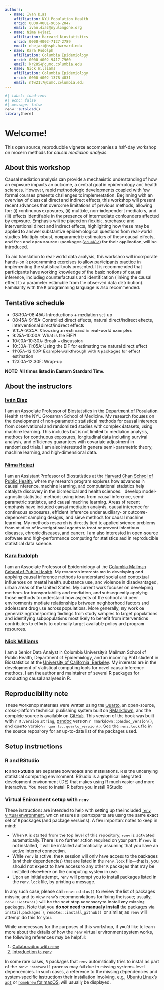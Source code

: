```yaml
---
authors:
  - name: Ivan Diaz
    affiliation: NYU Population Health
    orcid: 0000-0001-9056-2047
    email: ivan.diaz@nyulangone.org
  - name: Nima Hejazi
    affiliation: Harvard Biostatistics
    orcid: 0000-0002-7127-2789
    email: nhejazi@hsph.harvard.edu
  - name: Kara Rudolph
    affiliation: Columbia Epidemiology
    orcid: 0000-0002-9417-7960
    email: kr2854@cumc.columbia.edu
  - name: Nick Williams
    affiliation: Columbia Epidemiology
    orcid: 0000-0002-1378-4831
    email: ntw2117@cumc.columbia.edu
---
```


```r
#| label: load-renv
#| echo: false
#| message: false
renv::autoload()
library(here)
```

# Welcome! {.unnumbered}

This open source, reproducible vignette accompanies a half-day workshop on
modern methods for *causal mediation analysis*.

## About this workshop {#about}

Causal mediation analysis can provide a mechanistic understanding of how an
exposure impacts an outcome, a central goal in epidemiology and health
sciences. However, rapid methodologic developments coupled with few formal
courses presents challenges to implementation. Beginning with an overview of
classical direct and indirect effects, this workshop will present recent
advances that overcome limitations of previous methods, allowing for: (i)
continuous exposures, (ii) multiple, non-independent mediators, and (iii)
effects identifiable in the presence of intermediate confounders affected by
exposure. Emphasis will be placed on flexible, stochastic and interventional
direct and indirect effects, highlighting how these may be applied to answer
substantive epidemiological questions from real-world studies. Multiply robust,
nonparametric estimators of these causal effects, and free and open source `R`
packages ([`crumble`](https://github.com/nt-williams/crumble)) for their
application, will be introduced.

To aid translation to real-world data analysis, this workshop will incorporate
hands-on `R` programming exercises to allow participants practice in
implementing the statistical tools presented. It is recommended that
participants have working knowledge of the basic notions of causal inference,
including counterfactuals and identification (linking the causal effect to a
parameter estimable from the observed data distribution). Familiarity with the
`R` programming language is also recommended.

## Tentative schedule {#schedule}

- 08:30A-08:45A: Introductions + mediation set-up <!-- Kara, 15 min-->
- 08:45A-9:15A: Controlled direct effects, natural direct/indirect effects, interventional direct/indirect effects <!-- Kara, 30--> <!-- * 10:00A-10:20A: Stochastic mediation estimands --> <!-- Nima, 15-->
- 9:15A-9:25A: Choosing an estimand in real-world examples <!-- Kara, 10-->
- 9:25A-10:00A: What is the EIF?! <!-- Ivan, 35-->
- 10:00A-10:30A: Break + discussion
- 10:30A-11:05A: Using the EIF for estimating the natural direct effect <!-- Ivan, 35-->
- 11:05A-12:00P: Example walkthrough with `R` packages for effect estimation <!-- Nima, 55-->
- 12:00A-12:30P: Wrap-up

**NOTE: All times listed in Eastern Standard Time.**

## About the instructors {#instructors}

### [Iván Díaz](https://www.idiaz.xyz/) {.unnumbered}

I am an Associate Professor of Biostatistics in the [Department of Population
Health at the NYU Grossman School of
Medicine](https://med.nyu.edu/faculty/ivan-l-diaz). My research focuses on the
development of non-parametric statistical methods for causal inference from
observational and randomized studies with complex datasets, using machine
learning. This includes but is not limited to mediation analysis, methods for
continuous exposures, longitudinal data including survival analysis, and
efficiency guarantees with covariate adjustment in randomized trials. I am also
interested in general semi-parametric theory, machine learning, and
high-dimensional data.

### [Nima Hejazi](https://nimahejazi.org) {.unnumbered}

I am an Assistant Professor of Biostatistics at the [Harvard Chan School of
Public Health](https://www.hsph.harvard.edu/profile/nima-hejazi/), where my
research program explores how advances in causal inference, machine learning,
and computational statistics help catalyze discovery in the biomedical and
health sciences. I develop model-agnostic statistical methods using ideas from
causal inference, semi-parametric statistics, and causal machine learning.
Areas of recent emphasis have included causal mediation analysis, causal
inference for continuous exposures, efficient inference under auxiliary- or
outcome-dependent sampling designs, and sieve methods for causal machine
learning. My methods research is directly tied to applied science problems from
studies of investigational agents to treat or prevent infectious diseases,
chronic diseases, and cancer. I am also interested in open-source software and
high-performance computing for statistics and in reproducible statistical data
science.

### [Kara Rudolph](https://kararudolph.github.io/) {.unnumbered}

I am an Associate Professor of Epidemiology at the [Columbia Mailman School of
Public Health](https://www.publichealth.columbia.edu/profile/kara-rudolph-phd).
My research interests are in developing and applying causal inference methods
to understand social and contextual influences on mental health, substance use,
and violence in disadvantaged, urban areas of the United States. My current
work focuses on developing methods for transportability and mediation, and
subsequently applying those methods to understand how aspects of the school and
peer environments mediate relationships between neighborhood factors and
adolescent drug use across populations. More generally, my work on
generalizing/transporting findings from study samples to target populations and
identifying subpopulations most likely to benefit from interventions
contributes to efforts to optimally target available policy and program
resources.

### [Nick Williams](https://github.com/nt-williams) {.unnumbered}

I am a Senior Data Analyst in Columbia University’s Mailman School of Public
Health, Department of Epidemiology, and an incoming PhD student in
Biostatistics at the [University of California,
Berkeley](https://publichealth.berkeley.edu/academics/biostatistics). My
interests are in the development of statistical computing tools for novel
causal inference methods. I am the author and maintainer of several R packages
for conducting causal analyses in R.

## Reproducibility note {#repro}

These workshop materials were written using the [Quarto](https://quarto.org/),
an open-source, cross-platform technical publishing system built on
[RMarkdown](https://rmarkdown.rstudio.com/), and the complete source is
available on [GitHub](https://github.com/nhejazi/causal_mediation_workshops).
This version of the book was built with `r R.version.string`,
[pandoc](https://pandoc.org/) version `r rmarkdown::pandoc_version()`, and
[quarto](https://quarto.org/) version `r quarto::quarto_version()`. See the
[`renv.lock`
file](https://github.com/nhejazi/causal_mediation_workshops/blob/master/renv.lock)
in the source repository for an up-to-date list of the packages used.

## Setup instructions {#setup}

### R and RStudio

**R** and **RStudio** are separate downloads and installations. R is the
underlying statistical computing environment. RStudio is a graphical integrated
development environment (IDE) that makes using R much easier and more
interactive. You need to install R before you install RStudio.

### Virtual Enironment setup with `renv` {#renv}

These instructions are intended to help with setting up the included [`renv`
virtual environment](https://rstudio.github.io/renv/index.html), which ensures
all participants are using the same exact set of `R` packages (and package
versions). A few important notes to keep in mind:

- When `R` is started from the top level of this repository, `renv` is
  activated automatically. There is no further action required on your part. If
  `renv` is not installed, it will be installed automatically, assuming that you
  have an active internet connection.
- While `renv` is active, the `R` session will only have access to the packages
  (and their dependencies) that are listed in the `renv.lock` file---that is,
  you should not expect to have access to any other `R` packages that may be
  installed elsewhere on the computing system in use.
- Upon an initial attempt, `renv` will prompt you to install packages listed in
  the `renv.lock` file, by printing a message.

In any such case, please call `renv::status()` to review the list of packages
missing and to view `renv`'s recommendations for fixing the issue; usually,
`renv::restore()` will be the next step necessary to install any missing
packages. Note that you **do *not* need to manually install** the packages via
`install.packages()`, `remotes::install_github()`, or similar, as `renv` will
attempt do this for you.

While unnecessary for the purposes of this workshop, if you'd like to learn
more about the details of how the `renv` virtual environment system works, the
following references may be helpful:

1.  [Collaborating with `renv`](https://rstudio.github.io/renv/articles/collaborating.html)
2.  [Introduction to `renv`](https://rstudio.github.io/renv/articles/renv.html)

In some rare cases, `R` packages that `renv` automatically tries to install as
part of the `renv::restore()` process may fail due to missing systems-level
dependencies. In such cases, a reference to the missing dependencies and
system-specific instructions their installation involving, e.g., [Ubuntu
Linux's `apt`](http://manpages.ubuntu.com/manpages/bionic/man8/apt.8.html) or
[`homebrew` for macOS](https://brew.sh/), will usually be displayed.
